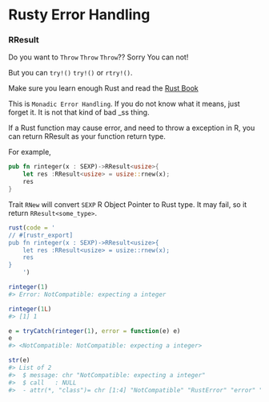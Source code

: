 # Rusty Error Handling

### RResult<T>

Do you want to `Throw` `Throw` `Throw`?? Sorry You can not!

But you can `try!()` `try!()` or `rtry!()`.

Make sure you learn enough Rust and read the [Rust Book](https://doc.rust-lang.org/book/error-handling.html)

This is `Monadic Error Handling`. If you do not know what it means, just forget it. It is not that kind of bad _ss thing.



If a Rust function may cause error, and need to throw a exception in R, you can return RResult<T> as your function return type.

For example,

```rust
pub fn rinteger(x : SEXP)->RResult<usize>{
	let res :RResult<usize> = usize::rnew(x);
	res
}
```

Trait `RNew` will convert `SEXP` R Object Pointer to Rust type. It may fail, so it return `RResult<some_type>`.


```r
rust(code = '
// #[rustr_export]
pub fn rinteger(x : SEXP)->RResult<usize>{
	let res :RResult<usize> = usize::rnew(x);
	res
}
	')

rinteger(1)
#> Error: NotCompatible: expecting a integer

rinteger(1L)
#> [1] 1

e = tryCatch(rinteger(1), error = function(e) e)
e
#> <NotCompatible: NotCompatible: expecting a integer>

str(e)
#> List of 2
#>  $ message: chr "NotCompatible: expecting a integer"
#>  $ call   : NULL
#>  - attr(*, "class")= chr [1:4] "NotCompatible" "RustError" "error" "condition"
```